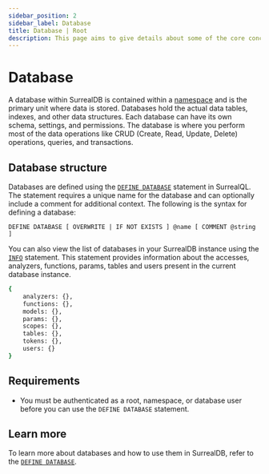 ```yaml
---
sidebar_position: 2
sidebar_label: Database
title: Database | Root
description: This page aims to give details about some of the core concepts of SurrealDB, including the intended usecases, design choices, and overarching features.
---
```


# Database

A database within SurrealDB is contained within a [namespace](/docs/surrealdb/introduction/concepts/namespace) and is the primary unit where data is stored. Databases hold the actual data tables, indexes, and other data structures. Each database can have its own schema, settings, and permissions. The database is where you perform most of the data operations like CRUD (Create, Read, Update, Delete) operations, queries, and transactions.

## Database structure

Databases are defined using the [`DEFINE DATABASE`](/docs/surrealql/statements/define/database) statement in SurrealQL. The statement requires a unique name for the database and can optionally include a comment for additional context. The following is the syntax for defining a database:

```surql title="SurrealQL Syntax"
DEFINE DATABASE [ OVERWRITE | IF NOT EXISTS ] @name [ COMMENT @string ]
```

You can also view the list of databases in your SurrealDB instance using the [`INFO`](/docs/surrealql/statements/info) statement. This statement provides information about the accesses, analyzers, functions, params, tables and users present in the current database instance.

```bash
{
	analyzers: {},
	functions: {},
	models: {},
	params: {},
	scopes: {},
	tables: {},
	tokens: {},
	users: {}
}
```

## Requirements

- You must be authenticated as a root, namespace, or database user before you can use the `DEFINE DATABASE` statement.

## Learn more

To learn more about databases and how to use them in SurrealDB, refer to the [`DEFINE DATABASE`](/docs/surrealql/statements/define/database).